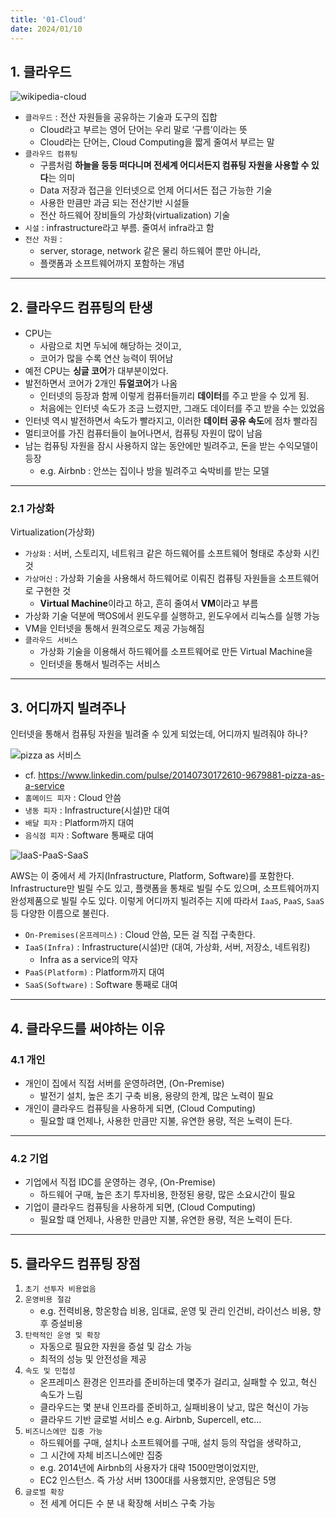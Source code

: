 ---
title: '01-Cloud'
date: 2024/01/10
---

## 1. 클라우드

![wikipedia-cloud](https://upload.wikimedia.org/wikipedia/commons/b/b5/Cloud_computing.svg)

- `클라우드` : 전산 자원들을 공유하는 기술과 도구의 집합
  - Cloud라고 부르는 영어 단어는 우리 말로 ‘구름’이라는 뜻
  - Cloud라는 단어는, Cloud Computing을 짧게 줄여서 부르는 말
- `클라우드 컴퓨팅`
  - 구름처럼 **하늘을 둥둥 떠다니며 전세계 어디서든지 컴퓨팅 자원을 사용할 수 있다**는 의미
  - Data 저장과 접근을 인터넷으로 언제 어디서든 접근 가능한 기술
  - 사용한 만큼만 과금 되는 전산기반 시설들
  - 전산 하드웨어 장비들의 가상화(virtualization) 기술
- `시설` : infrastructure라고 부름. 줄여서 infra라고 함
- `전산 자원` :
  - server, storage, network 같은 물리 하드웨어 뿐만 아니라,
  - 플랫폼과 소프트웨어까지 포함하는 개념

---

## 2. 클라우드 컴퓨팅의 탄생

- CPU는
  - 사람으로 치면 두뇌에 해당하는 것이고,
  - 코어가 많을 수록 연산 능력이 뛰어남
- 예전 CPU는 **싱글 코어**가 대부분이었다.
- 발전하면서 코어가 2개인 **듀얼코어**가 나옴
  - 인터넷의 등장과 함께 이렇게 컴퓨터들끼리 **데이터**를 주고 받을 수 있게 됨.
  - 처음에는 인터넷 속도가 조금 느렸지만, 그래도 데이터를 주고 받을 수는 있었음
- 인터넷 역시 발전하면서 속도가 빨라지고, 이러한 **데이터 공유 속도**에 점차 빨라짐
- 멀티코어를 가진 컴퓨터들이 늘어나면서, 컴퓨팅 자원이 많이 남음
- 남는 컴퓨팅 자원을 잠시 사용하지 않는 동안에만 빌려주고, 돈을 받는 수익모델이 등장
  - e.g. Airbnb : 안쓰는 집이나 방을 빌려주고 숙박비를 받는 모델

---

### 2.1 가상화

Virtualization(가상화)

- `가상화` : 서버, 스토리지, 네트워크 같은 하드웨어를 소프트웨어 형태로 추상화 시킨 것
- `가상머신` : 가상화 기술을 사용해서 하드웨어로 이뤄진 컴퓨팅 자원들을 소프트웨어로 구현한 것
  - **Virtual Machine**이라고 하고, 흔히 줄여서 **VM**이라고 부름
- 가상화 기술 덕분에 맥OS에서 윈도우를 실행하고, 윈도우에서 리눅스를 실행 가능
- VM을 인터넷을 통해서 원격으로도 제공 가능해짐
- `클라우드 서비스`
  - 가상화 기술을 이용해서 하드웨어를 소프트웨어로 만든 Virtual Machine을
  - 인터넷을 통해서 빌려주는 서비스

---

## 3. 어디까지 빌려주나

인터넷을 통해서 컴퓨팅 자원을 빌려줄 수 있게 되었는데, 어디까지 빌려줘야 하나?

![pizza as 서비스](https://media.licdn.com/dms/image/C4E12AQH3p44mG-q4Wg/article-inline_image-shrink_1000_1488/0/1520041067201?e=1710374400&v=beta&t=HP4YWW8O6FSiXhKW-s5OjRbOvoP-5OdKzqgYfVbLQn8)

- cf. https://www.linkedin.com/pulse/20140730172610-9679881-pizza-as-a-service
- `홈메이드 피자` : Cloud 안씀
- `냉동 피자` : Infrastructure(시설)만 대여
- `배달 피자` : Platform까지 대여
- `음식점 피자` : Software 통째로 대여

![IaaS-PaaS-SaaS](https://www.redhat.com/rhdc/managed-files/iaas-paas-saas-diagram5.1-1638x1046.png)

AWS는 이 중에서 세 가지(Infrastructure, Platform, Software)를 포함한다.
Infrastructure만 빌릴 수도 있고, 플랫폼을 통채로 빌릴 수도 있으며, 소프트웨어까지 완성제품으로 빌릴 수도 있다.
이렇게 어디까지 빌려주는 지에 따라서 `IaaS`, `PaaS`, `SaaS` 등 다양한 이름으로 불린다.

- `On-Premises(온프레미스)` : Cloud 안씀, 모든 걸 직접 구축한다.
- `IaaS(Infra)` : Infrastructure(시설)만 (대여, 가상화, 서버, 저장소, 네트워킹)
  - Infra as a service의 약자
- `PaaS(Platform)` : Platform까지 대여
- `SaaS(Software)` : Software 통째로 대여

---

## 4. 클라우드를 써야하는 이유

### 4.1 개인

- 개인이 집에서 직접 서버를 운영하려면, (On-Premise)
  - 발전기 설치, 높은 초기 구축 비용, 용량의 한계, 많은 노력이 필요
- 개인이 클라우드 컴퓨팅을 사용하게 되면, (Cloud Computing)
  - 필요할 떄 언제나, 사용한 만큼만 지불, 유연한 용량, 적은 노력이 든다.

---

### 4.2 기업

- 기업에서 직접 IDC를 운영하는 경우, (On-Premise)
  - 하드웨어 구매, 높은 초기 투자비용, 한정된 용량, 많은 소요시간이 필요
- 기업이 클라우드 컴퓨팅을 사용하게 되면, (Cloud Computing)
  - 필요할 떄 언제나, 사용한 만큼만 지불, 유연한 용량, 적은 노력이 든다.

---

## 5. 클라우드 컴퓨팅 장점

1. `초기 선투자 비용없음`
2. `운영비용 절감 `
   - e.g. 전력비용, 항온항습 비용, 임대료, 운영 및 관리 인건비, 라이선스 비용, 향후 증설비용
3. `탄력적인 운영 및 확장`
   - 자동으로 필요한 자원을 증설 및 감소 가능
   - 최적의 성능 및 안전성을 제공
4. `속도 및 민첩성`
   - 온프레미스 환경은 인프라를 준비하는데 몇주가 걸리고, 실패할 수 있고, 혁신 속도가 느림
   - 클라우드는 몇 분내 인프라를 준비하고, 실패비용이 낮고, 많은 혁신이 가능
   - 클라우드 기반 글로벌 서비스 e.g. Airbnb, Supercell, etc...
5. `비즈니스에만 집중 가능`
   - 하드웨어를 구매, 설치나 소프트웨어를 구매, 설치 등의 작업을 생략하고,
   - 그 시간에 자체 비즈니스에만 집중
   - e.g. 2014년에 Airbnb의 사용자가 대략 1500만명이었지만,
   - EC2 인스턴스. 즉 가상 서버 1300대를 사용했지만, 운영팀은 5명
6. `글로벌 확장`
   - 전 세계 어디든 수 분 내 확장해 서비스 구축 가능
